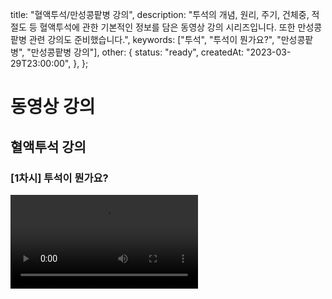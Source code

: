   title: "혈액투석/만성콩팥병 강의",
  description: "투석의 개념, 원리, 주기, 건체중, 적절도 등 혈액투석에 관한 기본적인 정보를 담은 동영상 강의 시리즈입니다. 또한 만성콩팥병 관련 강의도 준비했습니다.",
  keywords: ["투석", "투석이 뭔가요?", "만성콩팥병", "만성콩팥병 강의"],
  other: {
    status: "ready",
    createdAt: "2023-03-29T23:00:00",
  },
};

# 동영상 강의

## 혈액투석 강의

### [1차시] 투석이 뭔가요?

<Video src="https://www.youtube.com/embed/eToE6-xFEo0?si=9X8KDaDL28IPW1yb" />

투석이 무엇인지, 투석환자의 특성은 어떤지에 대해 알려드립니다. 10편의 시리즈 중 오늘은 첫번째 동영상으로 '투석이 무엇인지', 그 개요에 대해 알려드립니다.

### [2차시] 투석치료의 원리는?

<Video src="https://www.youtube.com/embed/jdPzJB12On4?si=Fn0tUK94C9T1U6u9" />

투석환자의 특성은 어떤지에 대해 알려드립니다. 10편의 시리즈 중 오늘은 두번째 동영상으로 '투석의 원리는 무엇인지'에 대해 알려드립니다.

### [3차시] 일주일에 투석은 몇 번 해야 하나요?

<Video src="https://www.youtube.com/embed/R1HGhu3AOyI?si=k0WwbD4k0VBl_gwv" />

투석이 무엇인지, 투석환자의 특성은 어떤지에 대해 알려드립니다. 10편의 시리즈 중 오늘은 세번째 동영상으로 '투석을 왜 주 3회 하고 있는지’에 대해 알려드립니다.

### [4차시] '건체중'이란 무엇이고 어떻게 정해지나요?

<Video src="https://www.youtube.com/embed/VsjCBMt1_0Q?si=LBUeWBuTDN-V0B_x" />

투석이 무엇인지, 투석환자의 특성은 어떤지에 대해 알려드립니다. 10편의 시리즈 중 오늘은 4번째 동영상으로 투석 생활에 매우 중요한 지표인 '건체중'에 대해 알아봅니다.

### [5차시] 투석이 적절하게 잘 되고 있는지는 어떻게 평가하나요?

<Video src="https://www.youtube.com/embed/BXhlAYZkgFc?si=l_Y42DyaB7wo-4L3" />

투석이 무엇인지, 투석환자의 특성은 어떤지에 대해 알려드립니다. 10편의 시리즈 중 오늘은 5번째 동영상으로 '투석의 적절도'를 어떻게 평가하는지 알아봅니다.

## 만성콩팥병 강의

### 콩팥을 지키는 건강한 식사

<Video src="https://www.youtube.com/embed/84phjpuBB1E?si=1jI7vX7EG-iG6RL1" />

고혈압, 당뇨병 등 만성콩팥병의 위험인자를 가지신 분이 콩팥을 지키기 위해 하는 식사와 만성콩팥병을 이미 진단받으신 분들이 지켜야하는 콩팥병 식사는달라야 합니다. 이번 시간에는 만성질환 관리에서 식사의 중요성과 콩팥을 지키는 식사 vs. 콩팥병 식사에 대해 알아봅니다.

### 3분 진료에서는 말할 수 없었던 만성콩팥병 이야기: 수명을 연장하는 치료 전략

<Video src="https://www.youtube.com/embed/bkQKm2xCTU4?si=sxtMIsBKzdXuN-EG" />

수명 연장이 만성콩팥병의 치료 목료에서 중요한 이유를 설명하고, 새롭게 만성콩팥병 진료에 사용하게 된 약제를 포함하여 수명을 연장할 수 있는 치료 전략에 대해 소개합니다.

### 당뇨병 환자의 콩팥건강

<Video src="https://www.youtube.com/embed/Bk833BKMKpg?si=GMhVG_4EWHWVMi0A" />

당뇨병은 합병증을 예방하는 것이 관건입니다. 당뇨병의 콩팥 합병증에 대한 기본적인 이해를 목표로 대한내과의사회와 비온뒤에서 마련한 자리에 제 친구 연세제일내과 노현정 원장님과 함께 출연하여 이야기 나누었습니다.
